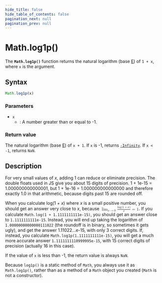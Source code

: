 ```yaml
---
hide_title: false
hide_table_of_contents: false
pagination_next: null
pagination_prev: null
---
```

# Math.log1p()

The **`Math.log1p()`** function returns the natural logarithm (base [E](./E.mdx)) of `1 + x`, where `x` is the argument.

## Syntax

```js
Math.log1p(x)
```

### Parameters

- `x`
  - : A number greater than or equal to -1.

### Return value

The natural logarithm (base [E](./E.mdx)) of `x + 1`. If `x` is -1, returns [`-Infinity`](../Number/NEGATIVE_INFINITY.mdx). If `x < -1`, returns `NaN`.

## Description

For very small values of _x_, adding 1 can reduce or eliminate precision. The double floats used in JS give you about 15 digits of precision. 1 + 1e-15 \= 1.000000000000001, but 1 + 1e-16 = 1.000000000000000 and therefore exactly 1.0 in that arithmetic, because digits past 15 are rounded off.

When you calculate log(1 + _x_) where _x_ is a small positive number, you should get an answer very close to _x_, because <math display="inline"><semantics><mrow><munder><mo movablelimits="true" form="prefix">lim</mo><mrow ><mi>x</mi><mo stretchy="false">→</mo><mn>0</mn></mrow></munder><mfrac><mrow><mi>log</mi><mo>⁡</mo><mo stretchy="false">(</mo><mn>1</mn><mo>+</mo><mi>x</mi><mo stretchy="false">)</mo></mrow><mi>x</mi></mfrac><mo>=</mo><mn>1</mn></mrow></semantics></math>. If you calculate `Math.log(1 + 1.1111111111e-15)`, you should get an answer close to `1.1111111111e-15`. Instead, you will end up taking the logarithm of `1.00000000000000111022` (the roundoff is in binary, so sometimes it gets ugly), and get the answer 1.11022…e-15, with only 3 correct digits. If, instead, you calculate `Math.log1p(1.1111111111e-15)`, you will get a much more accurate answer `1.1111111110999995e-15`, with 15 correct digits of precision (actually 16 in this case).

If the value of `x` is less than -1, the return value is always `NaN`.

Because `log1p()` is a static method of `Math`, you always use it as `Math.log1p()`, rather than as a method of a `Math` object you created (`Math` is not a constructor).
